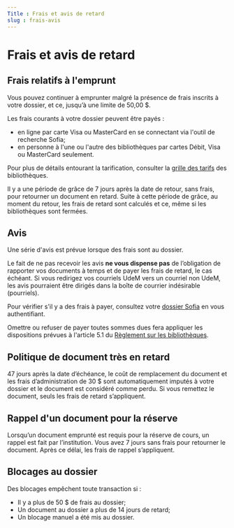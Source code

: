 ```yaml
---
Title : Frais et avis de retard
slug : frais-avis
---
```


# Frais et avis de retard

## Frais relatifs à l'emprunt

Vous pouvez continuer à emprunter malgré la présence de frais inscrits à votre dossier, et ce, jusqu’à une limite de 50,00 $.

Les frais courants à votre dossier peuvent être payés :  
* en ligne par carte Visa ou MasterCard en se connectant via l'outil de recherche Sofia;  
* en personne à l'une ou l'autre des bibliothèques par cartes Débit, Visa ou MasterCard seulement.

Pour plus de détails entourant la tarification, consulter la [grille des tarifs](.../static/documents/grille-tarifs.pdf) des bibliothèques.

Il y a une période de grâce de 7 jours après la date de retour, sans frais, pour retourner un document en retard. Suite à cette période de grâce, au moment du retour, les frais de retard sont calculés et ce, même si les bibliothèques sont fermées.

## Avis

Une série d'avis est prévue lorsque des frais sont au dossier.  

Le fait de ne pas recevoir les avis **ne vous dispense pas** de l’obligation de rapporter vos documents à temps et de payer les frais de retard, le cas échéant. Si vous redirigez vos courriels UdeM vers un courriel non UdeM, les avis pourraient être dirigés dans la boîte de courrier indésirable (pourriels).  

Pour vérifier s'il y a des frais à payer, consultez votre [dossier Sofia](https://umontreal.account.worldcat.org/account) en vous authentifiant.  

Omettre ou refuser de payer toutes sommes dues fera appliquer les dispositions prévues à l'article 5.1 du [Règlement sur les bibliothèques](https://secretariatgeneral.umontreal.ca/public/secretariatgeneral/documents/doc_officiels/reglements/administration/ges40_19-reglement-bibliotheques.pdf).

## Politique de document très en retard

47 jours après la date d’échéance, le coût de remplacement du document et les frais d’administration de 30 $ sont automatiquement imputés à votre dossier et le document est considéré comme perdu. Si vous remettez le document, seuls les frais de retard s’appliquent.

## Rappel d'un document pour la réserve

Lorsqu’un document emprunté est requis pour la réserve de cours, un rappel est fait par l’institution. Vous avez 7 jours sans frais pour retourner le document. Après ce délai, les frais de rappel s’appliquent.

## Blocages au dossier

Des blocages empêchent toute transaction si :  
* Il y a plus de 50 $ de frais au dossier;  
* Un document au dossier a plus de 14 jours de retard;  
* Un blocage manuel a été mis au dossier.
